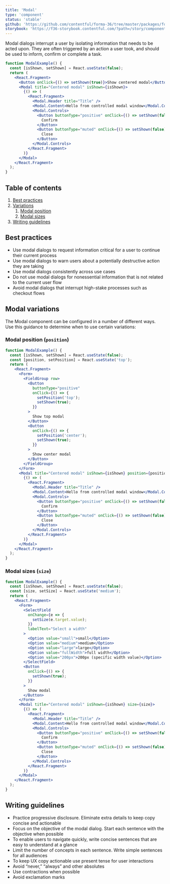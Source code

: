 ```yaml
---
title: 'Modal'
type: 'component'
status: 'stable'
github: 'https://github.com/contentful/forma-36/tree/master/packages/forma-36-react-components/src/components/Modal'
storybook: 'https://f36-storybook.contentful.com/?path=/story/components-modal--default'
---
```


Modal dialogs interrupt a user by isolating information that needs to be acted upon. They are often triggered by an action a user took, and should be used to inform, confirm or complete a task.

```jsx
function ModalExample() {
  const [isShown, setShown] = React.useState(false);
  return (
    <React.Fragment>
      <Button onClick={() => setShown(true)}>Show centered modal</Button>
      <Modal title="Centered modal" isShown={isShown}>
        {() => (
          <React.Fragment>
            <Modal.Header title="Title" />
            <Modal.Content>Hello from controlled modal window</Modal.Content>
            <Modal.Controls>
              <Button buttonType="positive" onClick={() => setShown(false)}>
                Confirm
              </Button>
              <Button buttonType="muted" onClick={() => setShown(false)}>
                Close
              </Button>
            </Modal.Controls>
          </React.Fragment>
        )}
      </Modal>
    </React.Fragment>
  );
}
```

## Table of contents

1. [Best practices](#best-practices)
2. [Variations](#variations)
   1. [Modal position](#modal-position)
   2. [Modal sizes](#modal-sizes)
3. [Writing guidelines](#writing-guidelines)

## Best practices <a name="best-practices" />

- Use modal dialogs to request information critical for a user to continue their current process
- Use modal dialogs to warn users about a potentially destructive action they are taking
- Use modal dialogs consistently across use cases
- Do not use modal dialogs for nonessential information that is not related to the current user flow
- Avoid modal dialogs that interrupt high-stake processes such as checkout flows

## Modal variations <a name="variations" />

The Modal component can be configured in a number of different ways. Use this guidance to determine when to use certain variations:

### Modal position (`position`) <a name="modal-position" />

```jsx
function ModalExample() {
  const [isShown, setShown] = React.useState(false);
  const [position, setPosition] = React.useState('top');
  return (
    <React.Fragment>
      <Form>
        <FieldGroup row>
          <Button
            buttonType="positive"
            onClick={() => {
              setPosition('top');
              setShown(true);
            }}
          >
            Show top modal
          </Button>
          <Button
            onClick={() => {
              setPosition('center');
              setShown(true);
            }}
          >
            Show center modal
          </Button>
        </FieldGroup>
      </Form>
      <Modal title="Centered modal" isShown={isShown} position={position}>
        {() => (
          <React.Fragment>
            <Modal.Header title="Title" />
            <Modal.Content>Hello from controlled modal window</Modal.Content>
            <Modal.Controls>
              <Button buttonType="positive" onClick={() => setShown(false)}>
                Confirm
              </Button>
              <Button buttonType="muted" onClick={() => setShown(false)}>
                Close
              </Button>
            </Modal.Controls>
          </React.Fragment>
        )}
      </Modal>
    </React.Fragment>
  );
}
```

### Modal sizes (`size`) <a name="modal-sizes" />

```jsx
function ModalExample() {
  const [isShown, setShown] = React.useState(false);
  const [size, setSize] = React.useState('medium');
  return (
    <React.Fragment>
      <Form>
        <SelectField
          onChange={e => {
            setSize(e.target.value);
          }}
          labelText="Select a width"
        >
          <Option value="small">small</Option>
          <Option value="medium">medium</Option>
          <Option value="large">large</Option>
          <Option value="fullWidth">full width</Option>
          <Option value="200px">200px (specific width value)</Option>
        </SelectField>
        <Button
          onClick={() => {
            setShown(true);
          }}
        >
          Show modal
        </Button>
      </Form>
      <Modal title="Centered modal" isShown={isShown} size={size}>
        {() => (
          <React.Fragment>
            <Modal.Header title="Title" />
            <Modal.Content>Hello from controlled modal window</Modal.Content>
            <Modal.Controls>
              <Button buttonType="positive" onClick={() => setShown(false)}>
                Confirm
              </Button>
              <Button buttonType="muted" onClick={() => setShown(false)}>
                Close
              </Button>
            </Modal.Controls>
          </React.Fragment>
        )}
      </Modal>
    </React.Fragment>
  );
}
```

## Writing guidelines <a name="writing-guidelines" />

- Practice progressive disclosure. Eliminate extra details to keep copy concise and actionable
- Focus on the objective of the modal dialog. Start each sentence with the objective when possible
- To enable users to navigate quickly, write concise sentences that are easy to understand at a glance
- Limit the number of concepts in each sentence. Write simple sentences for all audiences
- To keep UX copy actionable use present tense for user interactions
- Avoid “never,” “always” and other absolutes
- Use contractions when possible
- Avoid exclamation marks
